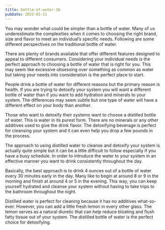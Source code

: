 ```yaml
---
title: bottle-of-water-16
pubDate: 2023-01-11
---
```


You may wonder what could be simpler than a bottle of water. Many of us underestimate the complexities when it comes to choosing the right brand, size and flavor to meet an individual’s specific needs. Following are some different perspectives on the traditional bottle of water.

There are plenty of brands available that offer different features designed to appeal to different consumers. Considering your individual needs is the perfect approach to choosing a bottle of water that is right for you. This may seem like excessive obsessing over something as common as water but taking your needs into consideration is the perfect place to start.

People drink a bottle of water for different reasons but the primary reason is health. If you are trying to detoxify your system you will want a different bottle of water than if you want to add hydration and minerals to your system. The differences may seem subtle but one type of water will have a different effect on your body than another.

Those who want to detoxify their systems want to choose a distilled bottle of water. This is water in its purest form. There are no minerals or any other additives used to give the drink flavor. The detoxifying beverage is perfect for cleansing your system and it can even help you drop a few pounds in the process.

The approach to using distilled water to cleanse and detoxify your system is actually quite simple but it can be a little difficult to follow especially if you have a busy schedule. In order to introduce the water to your system in an effective manner you want to drink consistently throughout the day.

Basically, the best approach is to drink 4 ounces out of a bottle of water every 30 minutes early in the day. Many like to begin at around 8 or 9 in the morning and finish at around 4 or 5 in the evening. This way, you can keep yourself hydrated and cleanse your system without having to take trips to the bathroom throughout the night.

Distilled water is perfect for cleaning because it has no additives what-so-ever. However, you can add a little fresh lemon in every other glass. The lemon serves as a natural diuretic that can help reduce bloating and flush fatty tissue out of your system. The distilled bottle of water is the perfect choice for detoxifying.